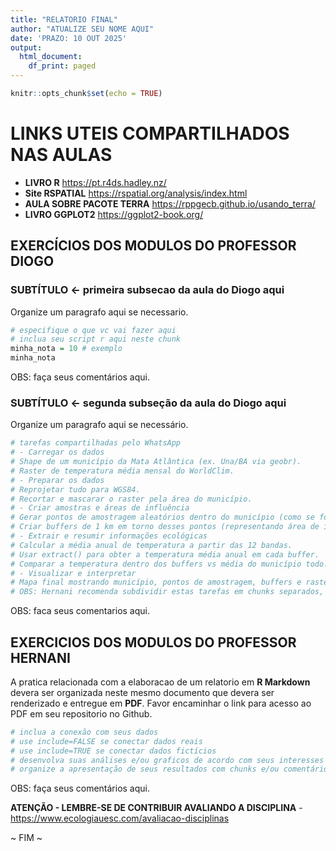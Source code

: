```yaml
---
title: "RELATORIO FINAL"
author: "ATUALIZE SEU NOME AQUI"
date: 'PRAZO: 10 OUT 2025'
output:
  html_document:
    df_print: paged
---
```


```r
knitr::opts_chunk$set(echo = TRUE)
```

# LINKS UTEIS COMPARTILHADOS NAS AULAS

- **LIVRO R** <https://pt.r4ds.hadley.nz/>
- **Site RSPATIAL** <https://rspatial.org/analysis/index.html>
- **AULA SOBRE PACOTE TERRA** <https://rppgecb.github.io/usando_terra/>
- **LIVRO GGPLOT2** <https://ggplot2-book.org/>

## EXERCÍCIOS DOS MODULOS DO PROFESSOR DIOGO 

### SUBTÍTULO <- primeira subsecao da aula do Diogo aqui

Organize um paragrafo aqui se necessario. 

```r
# especifique o que vc vai fazer aqui
# inclua seu script r aqui neste chunk
minha_nota = 10 # exemplo
minha_nota
```

OBS: faça seus comentários aqui.

### SUBTÍTULO <- segunda subseção da aula do Diogo aqui

Organize um paragrafo aqui se necessário.

```r
# tarefas compartilhadas pelo WhatsApp
# - Carregar os dados
# Shape de um município da Mata Atlântica (ex. Una/BA via geobr).
# Raster de temperatura média mensal do WorldClim.
# - Preparar os dados
# Reprojetar tudo para WGS84.
# Recortar e mascarar o raster pela área do município.
# - Criar amostras e áreas de influência
# Gerar pontos de amostragem aleatórios dentro do município (como se fossem parcelas de campo).
# Criar buffers de 1 km em torno desses pontos (representando área de influência da parcela).
# - Extrair e resumir informações ecológicas
# Calcular a média anual de temperatura a partir das 12 bandas.
# Usar extract() para obter a temperatura média anual em cada buffer.
# Comparar a temperatura dentro dos buffers vs média do município todo.
# - Visualizar e interpretar
# Mapa final mostrando município, pontos de amostragem, buffers e raster de temperatura.
# OBS: Hernani recomenda subdividir estas tarefas em chunks separados, mas atenção, nãopodem haver dois chunks com o mesmo nome.  
```

OBS: faca seus comentarios aqui.

## EXERCICIOS DOS MODULOS DO PROFESSOR HERNANI

A pratica relacionada com a elaboracao de um relatorio em **R Markdown** devera ser organizada neste mesmo documento que devera ser renderizado e entregue em **PDF**. Favor encaminhar o link para acesso ao PDF em seu repositorio no Github.

```r
# inclua a conexão com seus dados
# use include=FALSE se conectar dados reais
# use include=TRUE se conectar dados fictícios
# desenvolva suas análises e/ou graficos de acordo com seus interesses pessoais
# organize a apresentação de seus resultados com chunks e/ou comentários separados   
```

OBS: faça seus comentários aqui.

**ATENÇÃO - LEMBRE-SE DE CONTRIBUIR AVALIANDO A DISCIPLINA**
- <https://www.ecologiauesc.com/avaliacao-disciplinas>

~ FIM ~
